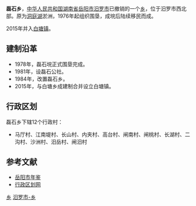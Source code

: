 {{中国乡级行政区<!---乡级行政区专用模板--->
|行政区全称 = 磊石乡
|景观照片文件名 = 
|景观照片描述 = 
|位置图文件名 = 
|位置图描述 = 
|汉语拼音 = 
|通用拼音 = 
|上级行政区 = [[湖南省|湖南省]][[岳阳市|岳阳市]][[汨罗市|汨罗市]]
|行政区类别 = 乡
|行政区划代码 = 430681214
|建置时间 = 1984年
|政府驻地 = 长山
|地理坐标 = 
|毗邻 = 
|行政区划 = 12
|村委会 = 12
|居委会 = 0
|总面积 = 18平方公里
|户籍人口 = 0.6万
|户籍人口年份 = 2009
|常住人口 = 
|常住人口年份 = 
|人口密度 = 
|GDP = 
|GDP年份 = 
|邮政编码 = 414419
|电话区号 = 
|时区 = UTC+8（[[东八区|东八区]]）
|官方网站 = 
|网站名称 = 
}}
'''磊石乡'''，[[中华人民共和国|中华人民共和国]][[湖南省|湖南省]][[岳阳市|岳阳市]][[汨罗市|汨罗市]]已撤销的一个[[乡级行政区|乡]]，位于汨罗市西北部。原为[[洞庭湖|洞庭湖]]淤洲，1976年起组织围垦，成垸后陆续移民而成。

2015年并入[[白塘镇_(汨罗市)|白塘镇]]。

==建制沿革==
*1978年，磊石垸正式围垦完成。
*1981年，设磊石公社。
*1984年，改置磊石乡。
*2015年，与白塘乡成建制合并设立白塘镇。

==行政区划==
磊石乡下辖12个行政村：
*马厅村、江南堤村、长山村、内夹村、高台村、闸南村、闸桃村、长湖村、二沟村、沙洲村、汨岳村、闸汨村

==参考文献==
*[http://www.yysqw.gov.cn/Html/10/1/34/4/49113832158.html 岳阳市年鉴]{{dead link|date=2018年4月 |bot=InternetArchiveBot |fix-attempted=yes }}
*[http://www.xzqh.org/html/2011/0615/25051.html 行政区划网]{{dead link|date=2018年4月 |bot=InternetArchiveBot |fix-attempted=yes }}

{{湖南小作品}}
{{汨罗市行政区划}}

[[Category:汨罗市行政区划|乡]]
[[Category:岳阳乡镇|汨罗市-乡]]